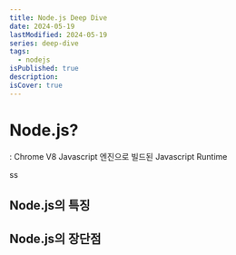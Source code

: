 ```yaml
---
title: Node.js Deep Dive
date: 2024-05-19
lastModified: 2024-05-19
series: deep-dive
tags: 
  - nodejs
isPublished: true
description: 
isCover: true
---
```


# Node.js?
: Chrome <Description content="웹 브라우저를 만드는 데 기반을 제공하는 오픈 소스 자바스크립트 엔진">V8 Javascript 엔진</Description>으로 빌드된 Javascript Runtime

<Callout title='V8 엔진'>
  ss 
</Callout>


## Node.js의 특징


## Node.js의 장단점

